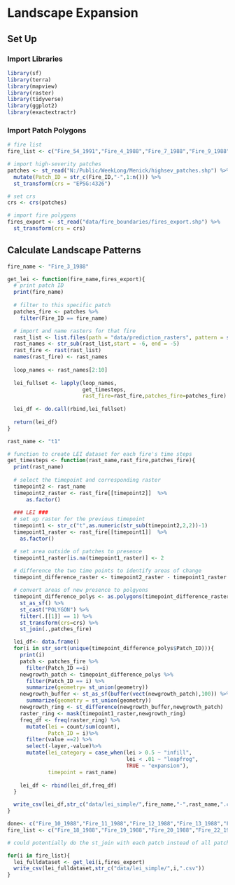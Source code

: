 # Landscape Expansion

## Set Up

### Import Libraries

```r
library(sf)
library(terra)
library(mapview)
library(raster)
library(tidyverse)
library(ggplot2) 
library(exactextractr)
```

### Import Patch Polygons

```r
# fire list
fire_list <- c("Fire_54_1991","Fire_4_1988","Fire_7_1988","Fire_9_1988","Fire_10_1988","Fire_11_1988","Fire_12_1988","Fire_13_1988","Fire_14_1988","Fire_15_1988","Fire_16_1988","Fire_18_1988","Fire_19_1988","Fire_20_1988","Fire_22_1988","Fire_23_1988","Fire_25_1988","Fire_26_1988","Fire_28_1988","Fire_29_1988","Fire_31_1988","Fire_32_1989","Fire_33_1989","Fire_35_1989","Fire_38_1989","Fire_41_1989","Fire_42_1989","Fire_48_1990","Fire_49_1991","Fire_50_1991","Fire_51_1991","Fire_1_1988","Fire_2_1988","Fire_3_1988")

# import high-severity patches
patches <- st_read("N:/Public/WeekLong/Menick/highsev_patches.shp") %>% 
  mutate(Patch_ID = str_c(Fire_ID,"-",1:n())) %>% 
  st_transform(crs = "EPSG:4326")

# set crs 
crs <- crs(patches)

# import fire polygons
fires_export <- st_read("data/fire_boundaries/fires_export.shp") %>% 
  st_transform(crs = crs)
```

## Calculate Landscape Patterns

```r
fire_name <- "Fire_3_1988"

get_lei <- function(fire_name,fires_export){
  # print patch ID 
  print(fire_name)
  
  # filter to this specific patch
  patches_fire <- patches %>% 
    filter(Fire_ID == fire_name)

  # import and name rasters for that fire
  rast_list <- list.files(path = "data/prediction_rasters", pattern = str_c(fire_name,"_rf"), all.files=TRUE, full.names=TRUE)
  rast_names <- str_sub(rast_list,start = -6, end = -5)  
  rast_fire <- rast(rast_list)
  names(rast_fire) <- rast_names
    
  loop_names <- rast_names[2:10]
  
  lei_fullset <- lapply(loop_names,
                        get_timesteps,
                        rast_fire=rast_fire,patches_fire=patches_fire)
  
  lei_df <- do.call(rbind,lei_fullset)
  
  return(lei_df)
}
```

```r
rast_name <- "t1"

# function to create LEI dataset for each fire's time steps
get_timesteps <- function(rast_name,rast_fire,patches_fire){
  print(rast_name)
  
  # select the timepoint and corresponding raster
  timepoint2 <- rast_name
  timepoint2_raster <- rast_fire[[timepoint2]]  %>% 
      as.factor() 
  
  ### LEI ###
  # set up raster for the previous timepoint
  timepoint1 <- str_c("t",as.numeric(str_sub(timepoint2,2,2))-1)
  timepoint1_raster <- rast_fire[[timepoint1]]  %>% 
    as.factor() 

  # set area outside of patches to presence
  timepoint1_raster[is.na(timepoint1_raster)] <- 2
  
  # difference the two time points to identify areas of change
  timepoint_difference_raster <- timepoint2_raster - timepoint1_raster 

  # convert areas of new presence to polgyons
  timepoint_difference_polys <- as.polygons(timepoint_difference_raster) %>%
    st_as_sf() %>%
    st_cast("POLYGON") %>% 
    filter(.[[1]] == 1) %>% 
    st_transform(crs=crs) %>% 
    st_join(.,patches_fire)

  lei_df<- data.frame()
  for(i in str_sort(unique(timepoint_difference_polys$Patch_ID))){
    print(i)
    patch <- patches_fire %>% 
      filter(Patch_ID ==i)
    newgrowth_patch <- timepoint_difference_polys %>% 
      filter(Patch_ID == i) %>% 
      summarize(geometry= st_union(geometry))
    newgrowth_buffer <- st_as_sf(buffer(vect(newgrowth_patch),100)) %>%
      summarize(geometry = st_union(geometry))
    newgrowth_ring <- st_difference(newgrowth_buffer,newgrowth_patch)
    raster_ring <- mask(timepoint1_raster,newgrowth_ring)
    freq_df <- freq(raster_ring) %>% 
      mutate(lei = count/sum(count),
             Patch_ID = i)%>% 
      filter(value ==2) %>% 
      select(-layer,-value)%>% 
      mutate(lei_category = case_when(lei > 0.5 ~ "infill",
                                      lei < .01 ~ "leapfrog",
                                      TRUE ~ "expansion"),
             timepoint = rast_name)
    
    lei_df <- rbind(lei_df,freq_df)
  }

  write_csv(lei_df,str_c("data/lei_simple/",fire_name,"-",rast_name,".csv"))
} 
```

```r


done<- c("Fire_10_1988","Fire_11_1988","Fire_12_1988","Fire_13_1988","Fire_14_1988","Fire_15_1988","Fire_16_1988","Fire_9_1988","Fire_54_1991","Fire_4_1988")
fire_list <- c("Fire_18_1988","Fire_19_1988","Fire_20_1988","Fire_22_1988","Fire_23_1988","Fire_25_1988","Fire_26_1988","Fire_28_1988","Fire_7_1988","Fire_29_1988","Fire_31_1988","Fire_32_1989","Fire_33_1989","Fire_35_1989","Fire_38_1989","Fire_41_1989","Fire_42_1989","Fire_48_1990","Fire_49_1991","Fire_50_1991","Fire_51_1991","Fire_1_1988","Fire_2_1988","Fire_3_1988")

# could potentially do the st_join with each patch instead of all patches; issue is then i go through all patches instead of those with growth

for(i in fire_list){
  lei_fulldataset <- get_lei(i,fires_export)
  write_csv(lei_fulldataset,str_c("data/lei_simple/",i,".csv"))
}
```
















